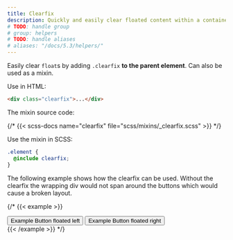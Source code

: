 ```yaml
---
title: Clearfix
description: Quickly and easily clear floated content within a container by adding a clearfix utility.
# TODO: handle group
# group: helpers
# TODO: handle aliases
# aliases: "/docs/5.3/helpers/"
---
```


Easily clear `float`s by adding `.clearfix` **to the parent element**. Can also be used as a mixin.

Use in HTML:

```html
<div class="clearfix">...</div>
```

The mixin source code:

{/* {{< scss-docs name="clearfix" file="scss/mixins/_clearfix.scss" >}} */}

Use the mixin in SCSS:

```scss
.element {
  @include clearfix;
}
```

The following example shows how the clearfix can be used. Without the clearfix the wrapping div would not span around the buttons which would cause a broken layout.

{/* {{< example >}}
<div class="bg-info clearfix">
  <button type="button" class="btn btn-secondary float-start">Example Button floated left</button>
  <button type="button" class="btn btn-secondary float-end">Example Button floated right</button>
</div>
{{< /example >}} */}
